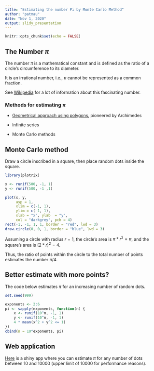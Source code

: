 ```yaml
---
title: "Estimating the number Pi by Monte Carlo Method"
author: "patmau"
date: "Nov 1, 2020"
output: slidy_presentation
---
```


```r
knitr::opts_chunk$set(echo = FALSE)
```

## The Number $\pi$

The number $\pi$ is a mathematical constant and is defined as the ratio of a circle's circumference to its diameter.

It is an irrational number, i.e., $\pi$ cannot be represented as a common fraction.

See [Wikipedia](https://en.wikipedia.org/wiki/Pi) for a lot of information about this fascinating number.

### Methods for estimating $\pi$

- [Geometrical approach using polygons](https://en.wikipedia.org/wiki/Pi#Polygon_approximation_era), pioneered by Archimedes

- Infinite series

- Monte Carlo methods

## Monte Carlo method

Draw a circle inscribed in a square, then place random dots inside the square.

```r
library(plotrix)

x <- runif(500, -1, 1)
y <- runif(500, -1 ,1)

plot(x, y, 
     asp = 1, 
     xlim = c(-1, 1), 
     ylim = c(-1, 1),
     xlab = "x", ylab  = "y",
     col = "darkgrey", pch = 4)
rect(-1, -1, 1, 1, border = "red", lwd = 3)
draw.circle(0, 0, 1, border = "blue", lwd = 3)
```

Assuming a circle with radius $r = 1$, the circle's area is $\pi * r^2 = \pi$, and the square's area is $(2*r)^2 = 4$.

Thus, the ratio of points within the circle to the total number of points estimates the number $\pi / 4$.

## Better estimate with more points?

The code below estimates $\pi$ for an increasing number of random dots.

```r
set.seed(999)

exponents <- 2:6
pi <- sapply(exponents, function(n) {
    x <- runif(10^n, -1, 1)
    y <- runif(10^n, -1, 1)
    4 * mean(x^2 + y^2 <= 1)
})
cbind(n = 10^exponents, pi)
```

## Web application

[Here](https://patmau.shinyapps.io/EstimatingPi) is a shiny app where you can estimate $\pi$ for any number of dots between 10 and 10000 (upper limit of 10000 for performance reasons).
